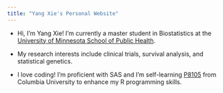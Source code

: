 ```yaml
---
title: "Yang Xie's Personal Website"
---
```


- Hi, I'm Yang Xie! I'm currently a master student in Biostatistics at the [University of Minnesota School of Public Health](https://www.sph.umn.edu/). 

- My research interests include clinical trials, survival analysis, and statistical genetics.

- I love coding! I'm proficient with SAS and I'm self-learning [P8105](https://p8105.com/) from Columbia University to enhance my R programming skills.







